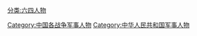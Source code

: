 [[分类:六四人物|分类:六四人物]]
[[Category:中国各战争军事人物|Category:中国各战争军事人物]]
[[Category:中华人民共和国军事人物|Category:中华人民共和国军事人物]]